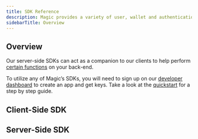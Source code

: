 ```yaml
---
title: SDK Reference
description: Magic provides a variety of user, wallet and authentication methods in multiple languages and frameworks for web and mobile.
sidebarTitle: Overview
---
```


## Overview

Our server-side SDKs can act as a companion to our clients to help perform [certain functions](/embedded-wallet/api/server-side-sdks/overview#use-cases) on your back-end.

To utilize any of Magic’s SDKs, you will need to sign up on our [developer dashboard](https://dashboard.magic.link/) to create an app and get keys. Take a look at the [quickstart](/embedded-wallet/quickstart/overview) for a step by step guide.

## ⁠Client-Side SDK

<CardGroup cols={3}>
  <Card title="JavaScript" icon="js" href="/embedded-wallet/api/client-side-sdks/javascript" horizontal iconType="solid"/>
  <Card title="React Native" icon="react" href="/embedded-wallet/api/client-side-sdks/react-native" horizontal iconType="solid"/>
  <Card title="Android" icon="android" href="/embedded-wallet/api/client-side-sdks/android" horizontal iconType="solid"/>
  <Card title="iOS" icon="apple" href="/embedded-wallet/api/client-side-sdks/ios" horizontal iconType="solid"/>
  <Card title="Flutter" icon="flutter" href="/embedded-wallet/api/client-side-sdks/flutter"horizontal  iconType="solid"/>
</CardGroup>

## Server-Side SDK
<CardGroup cols={3}>
  <Card title="Overview" icon="server" href="/embedded-wallet/api/server-side-sdks/overview"horizontal  iconType="solid"/>
  <Card title="Python" icon="python" href="/embedded-wallet/api/server-side-sdks/python" horizontal iconType="solid"/>
  <Card title="Node" icon="node-js" href="/embedded-wallet/api/server-side-sdks/node" horizontal iconType="solid"/>
</CardGroup>
